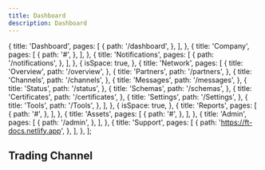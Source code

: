```yaml
---
title: Dashboard
description: Dashboard
---
```


<!-- SPDX-License-Identifier: Apache-2.0
SPDXVersion: SPDX-2.2
SPDX-FileCopyrightText: Copyright 2020 FreightTrust and Clearing Corporation -->


  {
    title: 'Dashboard',
    pages: [
      {
        path: '/dashboard',
      },
    ],
  },
  {
    title: 'Company',
    pages: [
      {
        path: '#',
      },
    ],
  },
  {
    title: 'Notifications',
    pages: [
      {
        path: '/notifications',
      },
    ],
  },
  {
    isSpace: true,
  },
  {
    title: 'Network',
    pages: [
      {
        title: 'Overview',
        path: '/overview',
      },
      {
        title: 'Partners',
        path: '/partners',
      },
      {
        title: 'Channels',
        path: '/channels',
      },
      {
        title: 'Messages',
        path: '/messages',
      },
      {
        title: 'Status',
        path: '/status',
      },
      {
        title: 'Schemas',
        path: '/schemas',
      },
      {
        title: 'Certificates',
        path: '/certificates',
      },
      {
        title: 'Settings',
        path: '/Settings',
      },
      {
        title: 'Tools',
        path: '/Tools',
      },
    ],
  },
  {
    isSpace: true,
  },
  {
    title: 'Reports',
    pages: [
      {
        path: '#',
      },
    ],
  },
  {
    title: 'Assets',
    pages: [
      {
        path: '#',
      },
    ],
  },
  {
    title: 'Admin',
    pages: [
      {
        path: '/admin',
      },
    ],
  },
  {
    title: 'Support',
    pages: [
      {
        path: 'https://ft-docs.netlify.app',
      },
    ],
  },
];


## Trading Channel

<Dashboard />

<!-- TODO: DIALOG BOX FOR INQUIRIES -->
